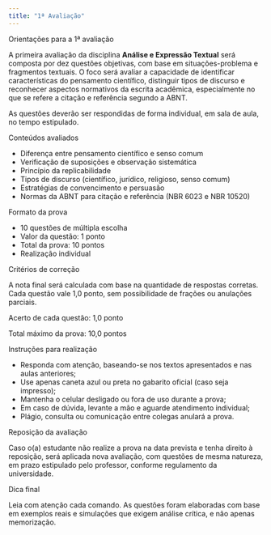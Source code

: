 ```yaml
---
title: "1ª Avaliação"
---
```


::: titulo-nao-numerado
Orientações para a 1ª avaliação
:::

::: destaque
A primeira avaliação da disciplina **Análise e Expressão Textual** será composta por dez questões objetivas, com base em situações-problema e fragmentos textuais. O foco será avaliar a capacidade de identificar características do pensamento científico, distinguir tipos de discurso e reconhecer aspectos normativos da escrita acadêmica, especialmente no que se refere a citação e referência segundo a ABNT.

As questões deverão ser respondidas de forma individual, em sala de aula, no tempo estipulado.
:::

::: subtitulo-nao-numerado
Conteúdos avaliados
:::
- Diferença entre pensamento científico e senso comum
- Verificação de suposições e observação sistemática
- Princípio da replicabilidade
- Tipos de discurso (científico, jurídico, religioso, senso comum)
- Estratégias de convencimento e persuasão
- Normas da ABNT para citação e referência (NBR 6023 e NBR 10520)

::: subtitulo-nao-numerado
Formato da prova
:::
- 10 questões de múltipla escolha
- Valor da questão: 1 ponto
- Total da prova: 10 pontos
- Realização individual

::: subtitulo-nao-numerado
Critérios de correção
:::

A nota final será calculada com base na quantidade de respostas corretas. Cada questão vale 1,0 ponto, sem possibilidade de frações ou anulações parciais.

Acerto de cada questão: 1,0 ponto

Total máximo da prova: 10,0 pontos

::: subtitulo-nao-numerado
Instruções para realização
:::

- Responda com atenção, baseando-se nos textos apresentados e nas aulas anteriores;
- Use apenas caneta azul ou preta no gabarito oficial (caso seja impresso);
- Mantenha o celular desligado ou fora de uso durante a prova;
- Em caso de dúvida, levante a mão e aguarde atendimento individual;
- Plágio, consulta ou comunicação entre colegas anulará a prova.

::: subtitulo-nao-numerado
Reposição da avaliação
:::

Caso o(a) estudante não realize a prova na data prevista e tenha direito à reposição, será aplicada nova avaliação, com questões de mesma natureza, em prazo estipulado pelo professor, conforme regulamento da universidade.

::: subtitulo-nao-numerado
Dica final
:::

Leia com atenção cada comando. As questões foram elaboradas com base em exemplos reais e simulações que exigem análise crítica, e não apenas memorização.
